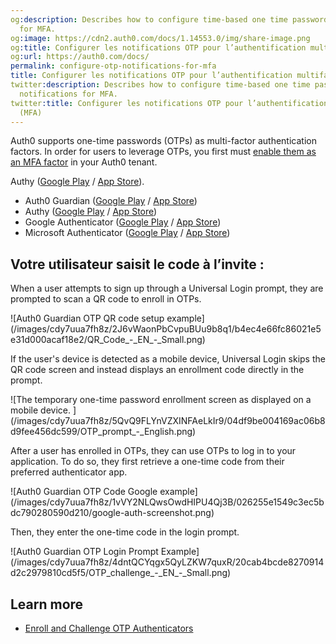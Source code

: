 ```yaml
---
og:description: Describes how to configure time-based one time passwords (OTP) notifications
  for MFA.
og:image: https://cdn2.auth0.com/docs/1.14553.0/img/share-image.png
og:title: Configurer les notifications OTP pour l’authentification multifacteur (MFA)
og:url: https://auth0.com/docs/
permalink: configure-otp-notifications-for-mfa
title: Configurer les notifications OTP pour l’authentification multifacteur (MFA)
twitter:description: Describes how to configure time-based one time passwords (OTP)
  notifications for MFA.
twitter:title: Configurer les notifications OTP pour l’authentification multifacteur
  (MFA)
---
```


Auth0 supports one-time passwords (OTPs) as <Tooltip tip="Multi-factor authentication (MFA): User authentication process that uses a factor in addition to username and password such as a code via SMS." cta="View Glossary" href="/docs/glossary?term=multi-factor+authentication">multi-factor authentication</Tooltip> factors. In order for users to leverage OTPs, you first must [enable them as an MFA factor](/docs/secure/multi-factor-authentication/enable-mfa) in your Auth0 tenant.

Authy ([Google Play]() / [App Store]()).

* Auth0 Guardian ([Google Play](https://play.google.com/store/apps/details?id=com.auth0.guardian) / [App Store](https://itunes.apple.com/us/app/auth0-guardian/id1093447833))
* Authy ([Google Play](https://play.google.com/store/apps/details?id=com.authy.authy) / [App Store](https://itunes.apple.com/us/app/authy/id494168017))
* Google Authenticator ([Google Play](https://play.google.com/store/apps/details?id=com.google.android.apps.authenticator2) / [App Store](https://itunes.apple.com/us/app/google-authenticator/id388497605))
* Microsoft Authenticator ([Google Play](https://play.google.com/store/apps/details?id=com.azure.authenticator) / [App Store](https://itunes.apple.com/us/app/microsoft-authenticator/id983156458))

## Votre utilisateur saisit le code à l’invite :

When a user attempts to sign up through a <Tooltip tip="Universal Login: Your application redirects to Universal Login, hosted on Auth0's Authorization Server, to verify a user's identity." cta="View Glossary" href="/docs/glossary?term=Universal+Login">Universal Login</Tooltip> prompt, they are prompted to scan a QR code to enroll in OTPs.

<Frame>![Auth0 Guardian OTP QR code setup example](/images/cdy7uua7fh8z/2J6vWaonPbCvpuBUu9b8q1/b4ec4e66fc86021e5e31d000acaf18e2/QR_Code_-_EN_-_Small.png)</Frame>

If the user's device is detected as a mobile device, Universal Login skips the QR code screen and instead displays an enrollment code directly in the prompt.

<Frame>![The temporary one-time password enrollment screen as displayed on a mobile device. ](/images/cdy7uua7fh8z/5QvQ9FLYnVZXINFAeLkIr9/04df9be004169ac06b8d9fee456dc599/OTP_prompt_-_English.png)</Frame>

After a user has enrolled in OTPs, they can use OTPs to log in to your application. To do so, they first retrieve a one-time code from their preferred authenticator app.

<Frame>![Auth0 Guardian OTP Code Google example](/images/cdy7uua7fh8z/1vVY2NLQwsOwdHIPU4Qj3B/026255e1549c3ec5bdc790280590d210/google-auth-screenshot.png)</Frame>

Then, they enter the one-time code in the login prompt.

<Frame>![Auth0 Guardian OTP Login Prompt Example](/images/cdy7uua7fh8z/4dntQCYqgx5QyLZKW7quxR/20cab4bcde8270914d2c2979810cd5f5/OTP_challenge_-_EN_-_Small.png)</Frame>

## Learn more

* [Enroll and Challenge OTP Authenticators](/docs/secure/multi-factor-authentication/authenticate-using-ropg-flow-with-mfa/enroll-and-challenge-otp-authenticators)